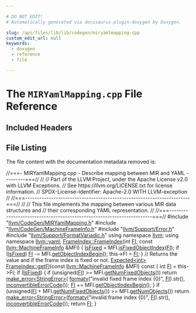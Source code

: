 ```yaml
---

# DO NOT EDIT!
# Automatically generated via docusaurus-plugin-doxygen by Doxygen.

slug: /api/files/lib/lib/codegen/miryamlmapping-cpp
custom_edit_url: null
keywords:
  - doxygen
  - reference
  - file

---
```





# The `MIRYamlMapping.cpp` File Reference

<DoxygenPage pluginConfig={pluginConfig}>



## Included Headers

<IncludesList>
<IncludesListItem
  filePath="llvm/CodeGen/MIRYamlMapping.h"
  permalink="/docs/api/files/include/include/llvm/include/llvm/codegen/miryamlmapping-h"
  isLocal="true" />
<IncludesListItem
  filePath="llvm/CodeGen/MachineFrameInfo.h"
  permalink="/docs/api/files/include/include/llvm/include/llvm/codegen/machineframeinfo-h"
  isLocal="true" />
<IncludesListItem
  filePath="llvm/Support/Error.h"
  permalink="/docs/api/files/include/include/llvm/include/llvm/support/error-h"
  isLocal="true" />
<IncludesListItem
  filePath="llvm/Support/FormatVariadic.h"
  permalink="/docs/api/files/include/include/llvm/include/llvm/support/formatvariadic-h"
  isLocal="true" />
</IncludesList>


## File Listing

The file content with the documentation metadata removed is:

<ProgramListing>

<Link id="l00001" /><CodeLine lineNumber="1"><span class="doxyHighlightComment">//===- MIRYamlMapping.cpp - Describe mapping between MIR and YAML ---------===//</span></CodeLine>
<Link id="l00002" /><CodeLine lineNumber="2"><span class="doxyHighlightComment">//</span></CodeLine>
<Link id="l00003" /><CodeLine lineNumber="3"><span class="doxyHighlightComment">// Part of the LLVM Project, under the Apache License v2.0 with LLVM Exceptions.</span></CodeLine>
<Link id="l00004" /><CodeLine lineNumber="4"><span class="doxyHighlightComment">// See https://llvm.org/LICENSE.txt for license information.</span></CodeLine>
<Link id="l00005" /><CodeLine lineNumber="5"><span class="doxyHighlightComment">// SPDX-License-Identifier: Apache-2.0 WITH LLVM-exception</span></CodeLine>
<Link id="l00006" /><CodeLine lineNumber="6"><span class="doxyHighlightComment">//</span></CodeLine>
<Link id="l00007" /><CodeLine lineNumber="7"><span class="doxyHighlightComment">//===----------------------------------------------------------------------===//</span></CodeLine>
<Link id="l00008" /><CodeLine lineNumber="8"><span class="doxyHighlightComment">//</span></CodeLine>
<Link id="l00009" /><CodeLine lineNumber="9"><span class="doxyHighlightComment">// This file implements the mapping between various MIR data structures and</span></CodeLine>
<Link id="l00010" /><CodeLine lineNumber="10"><span class="doxyHighlightComment">// their corresponding YAML representation.</span></CodeLine>
<Link id="l00011" /><CodeLine lineNumber="11"><span class="doxyHighlightComment">//</span></CodeLine>
<Link id="l00012" /><CodeLine lineNumber="12"><span class="doxyHighlightComment">//===----------------------------------------------------------------------===//</span></CodeLine>
<Link id="l00013" /><CodeLine lineNumber="13"></CodeLine>
<Link id="l00014" /><CodeLine lineNumber="14"><span class="doxyHighlightPreprocessor">#include &quot;<a href="/docs/api/files/include/include/llvm/include/llvm/codegen/miryamlmapping-h">llvm/CodeGen/MIRYamlMapping.h</a>&quot;</span></CodeLine>
<Link id="l00015" /><CodeLine lineNumber="15"><span class="doxyHighlightPreprocessor">#include &quot;<a href="/docs/api/files/include/include/llvm/include/llvm/codegen/machineframeinfo-h">llvm/CodeGen/MachineFrameInfo.h</a>&quot;</span></CodeLine>
<Link id="l00016" /><CodeLine lineNumber="16"><span class="doxyHighlightPreprocessor">#include &quot;<a href="/docs/api/files/include/include/llvm/include/llvm/support/error-h">llvm/Support/Error.h</a>&quot;</span></CodeLine>
<Link id="l00017" /><CodeLine lineNumber="17"><span class="doxyHighlightPreprocessor">#include &quot;<a href="/docs/api/files/include/include/llvm/include/llvm/support/formatvariadic-h">llvm/Support/FormatVariadic.h</a>&quot;</span></CodeLine>
<Link id="l00018" /><CodeLine lineNumber="18"></CodeLine>
<Link id="l00019" /><CodeLine lineNumber="19"><span class="doxyHighlightKeyword">using namespace </span><span class="doxyHighlight"><a href="/docs/api/namespaces/llvm">llvm</a>;</span></CodeLine>
<Link id="l00020" /><CodeLine lineNumber="20"><span class="doxyHighlightKeyword">using namespace </span><span class="doxyHighlight"><a href="/docs/api/namespaces/llvm/yaml">llvm::yaml</a>;</span></CodeLine>
<Link id="l00021" /><CodeLine lineNumber="21"></CodeLine>
<Link id="l00022" /><CodeLine lineNumber="22" lineLink="/docs/api/structs/llvm/yaml/frameindex/#a81e39b7570fe76aab90fa59359af7a41"><span class="doxyHighlight"><a href="/docs/api/structs/llvm/yaml/frameindex/#a308fca43a8d176fa2fe48d2c1ef08e2e">FrameIndex::FrameIndex</a>(</span><span class="doxyHighlightKeywordType">int</span><span class="doxyHighlight"> <a href="/docs/api/structs/llvm/yaml/frameindex/#a401378760445776421979a111457a2f6">FI</a>, </span><span class="doxyHighlightKeyword">const</span><span class="doxyHighlight"> <a href="/docs/api/classes/llvm/machineframeinfo">llvm::MachineFrameInfo</a> &amp;MFI) &#123;</span></CodeLine>
<Link id="l00023" /><CodeLine lineNumber="23"><span class="doxyHighlight">  <a href="/docs/api/structs/llvm/yaml/frameindex/#afae53868bae92b3aa435d7dfcc006405">IsFixed</a> = MFI.<a href="/docs/api/classes/llvm/machineframeinfo/#ae6e7e975f7a4e5d535be32068a7c67df">isFixedObjectIndex</a>(<a href="/docs/api/structs/llvm/yaml/frameindex/#a401378760445776421979a111457a2f6">FI</a>);</span></CodeLine>
<Link id="l00024" /><CodeLine lineNumber="24"><span class="doxyHighlight">  </span><span class="doxyHighlightKeywordFlow">if</span><span class="doxyHighlight"> (<a href="/docs/api/structs/llvm/yaml/frameindex/#afae53868bae92b3aa435d7dfcc006405">IsFixed</a>)</span></CodeLine>
<Link id="l00025" /><CodeLine lineNumber="25"><span class="doxyHighlight">    <a href="/docs/api/structs/llvm/yaml/frameindex/#a401378760445776421979a111457a2f6">FI</a> -= MFI.<a href="/docs/api/classes/llvm/machineframeinfo/#ae70474766f2a88bab5b2b77bcb22212b">getObjectIndexBegin</a>();</span></CodeLine>
<Link id="l00026" /><CodeLine lineNumber="26"><span class="doxyHighlight">  this-&gt;FI = <a href="/docs/api/structs/llvm/yaml/frameindex/#a401378760445776421979a111457a2f6">FI</a>;</span></CodeLine>
<Link id="l00027" /><CodeLine lineNumber="27"><span class="doxyHighlight">&#125;</span></CodeLine>
<Link id="l00028" /><CodeLine lineNumber="28"></CodeLine>
<Link id="l00029" /><CodeLine lineNumber="29"><span class="doxyHighlightComment">// Returns the value and if the frame index is fixed or not.</span></CodeLine>
<Link id="l00030" /><CodeLine lineNumber="30" lineLink="/docs/api/structs/llvm/yaml/frameindex/#acfd0cda41dbca93baa38169e7cfdc7a4"><span class="doxyHighlight"><a href="/docs/api/classes/llvm/expected">Expected&lt;int&gt;</a> <a href="/docs/api/structs/llvm/yaml/frameindex/#acfd0cda41dbca93baa38169e7cfdc7a4">FrameIndex::getFI</a>(</span><span class="doxyHighlightKeyword">const</span><span class="doxyHighlight"> <a href="/docs/api/classes/llvm/machineframeinfo">llvm::MachineFrameInfo</a> &amp;MFI)</span><span class="doxyHighlightKeyword"> const </span><span class="doxyHighlight">&#123;</span></CodeLine>
<Link id="l00031" /><CodeLine lineNumber="31"><span class="doxyHighlight">  </span><span class="doxyHighlightKeywordType">int</span><span class="doxyHighlight"> <a href="/docs/api/structs/llvm/yaml/frameindex/#a401378760445776421979a111457a2f6">FI</a> = this-&gt;FI;</span></CodeLine>
<Link id="l00032" /><CodeLine lineNumber="32"><span class="doxyHighlight">  </span><span class="doxyHighlightKeywordFlow">if</span><span class="doxyHighlight"> (<a href="/docs/api/structs/llvm/yaml/frameindex/#afae53868bae92b3aa435d7dfcc006405">IsFixed</a>) &#123;</span></CodeLine>
<Link id="l00033" /><CodeLine lineNumber="33"><span class="doxyHighlight">    </span><span class="doxyHighlightKeywordFlow">if</span><span class="doxyHighlight"> (</span><span class="doxyHighlightKeywordType">unsigned</span><span class="doxyHighlight">(<a href="/docs/api/structs/llvm/yaml/frameindex/#a401378760445776421979a111457a2f6">FI</a>) &gt;= MFI.<a href="/docs/api/classes/llvm/machineframeinfo/#ad8ccc7c575c4513731612b1d73b4bac0">getNumFixedObjects</a>())</span></CodeLine>
<Link id="l00034" /><CodeLine lineNumber="34"><span class="doxyHighlight">      </span><span class="doxyHighlightKeywordFlow">return</span><span class="doxyHighlight"> <a href="/docs/api/namespaces/llvm/#a9999bd897fc8a1648bd69b36fee2d357">make&#95;error&lt;StringError&gt;</a>(</span></CodeLine>
<Link id="l00035" /><CodeLine lineNumber="35"><span class="doxyHighlight">          <a href="/docs/api/namespaces/llvm/#a653cce37b80c03eebe7a00520a8eabb6">formatv</a>(</span><span class="doxyHighlightStringLiteral">&quot;invalid fixed frame index &#123;0&#125;&quot;</span><span class="doxyHighlight">, <a href="/docs/api/structs/llvm/yaml/frameindex/#a401378760445776421979a111457a2f6">FI</a>).str(),</span></CodeLine>
<Link id="l00036" /><CodeLine lineNumber="36"><span class="doxyHighlight">          <a href="/docs/api/namespaces/llvm/#a2b43c21951d0948b34bcf7019949032d">inconvertibleErrorCode</a>());</span></CodeLine>
<Link id="l00037" /><CodeLine lineNumber="37"><span class="doxyHighlight">    <a href="/docs/api/structs/llvm/yaml/frameindex/#a401378760445776421979a111457a2f6">FI</a> += MFI.<a href="/docs/api/classes/llvm/machineframeinfo/#ae70474766f2a88bab5b2b77bcb22212b">getObjectIndexBegin</a>();</span></CodeLine>
<Link id="l00038" /><CodeLine lineNumber="38"><span class="doxyHighlight">  &#125;</span></CodeLine>
<Link id="l00039" /><CodeLine lineNumber="39"><span class="doxyHighlight">  </span><span class="doxyHighlightKeywordFlow">if</span><span class="doxyHighlight"> (</span><span class="doxyHighlightKeywordType">unsigned</span><span class="doxyHighlight">(<a href="/docs/api/structs/llvm/yaml/frameindex/#a401378760445776421979a111457a2f6">FI</a> + MFI.<a href="/docs/api/classes/llvm/machineframeinfo/#ad8ccc7c575c4513731612b1d73b4bac0">getNumFixedObjects</a>()) &gt;= MFI.<a href="/docs/api/classes/llvm/machineframeinfo/#ab4b44bc5aa744df4f8b70f971e8dcbf1">getNumObjects</a>())</span></CodeLine>
<Link id="l00040" /><CodeLine lineNumber="40"><span class="doxyHighlight">    </span><span class="doxyHighlightKeywordFlow">return</span><span class="doxyHighlight"> <a href="/docs/api/namespaces/llvm/#a9999bd897fc8a1648bd69b36fee2d357">make&#95;error&lt;StringError&gt;</a>(<a href="/docs/api/namespaces/llvm/#a653cce37b80c03eebe7a00520a8eabb6">formatv</a>(</span><span class="doxyHighlightStringLiteral">&quot;invalid frame index &#123;0&#125;&quot;</span><span class="doxyHighlight">, <a href="/docs/api/structs/llvm/yaml/frameindex/#a401378760445776421979a111457a2f6">FI</a>).str(),</span></CodeLine>
<Link id="l00041" /><CodeLine lineNumber="41"><span class="doxyHighlight">                                   <a href="/docs/api/namespaces/llvm/#a2b43c21951d0948b34bcf7019949032d">inconvertibleErrorCode</a>());</span></CodeLine>
<Link id="l00042" /><CodeLine lineNumber="42"><span class="doxyHighlight">  </span><span class="doxyHighlightKeywordFlow">return</span><span class="doxyHighlight"> <a href="/docs/api/structs/llvm/yaml/frameindex/#a401378760445776421979a111457a2f6">FI</a>;</span></CodeLine>
<Link id="l00043" /><CodeLine lineNumber="43"><span class="doxyHighlight">&#125;</span></CodeLine>

</ProgramListing>


</DoxygenPage>

